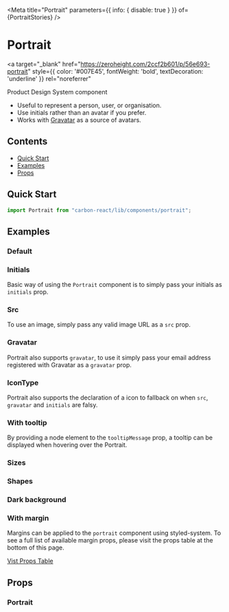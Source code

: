 

<Meta title="Portrait" parameters={{ info: { disable: true } }} of={PortraitStories} />

# Portrait

<a
  target="_blank"
  href="https://zeroheight.com/2ccf2b601/p/56e693-portrait"
  style={{ color: '#007E45', fontWeight: 'bold', textDecoration: 'underline' }}
  rel="noreferrer"
>
  Product Design System component 
</a>

- Useful to represent a person, user, or organisation.
- Use initials rather than an avatar if you prefer.
- Works with [Gravatar](http://en.gravatar.com/) as a source of avatars.

## Contents

- [Quick Start](#quick-start)
- [Examples](#examples)
- [Props](#props)

## Quick Start

```javascript
import Portrait from "carbon-react/lib/components/portrait";
```

## Examples

### Default

<Canvas name="default" of={PortraitStories.Default} />

### Initials

Basic way of using the `Portrait` component is to simply pass your initials as `initials` prop.

<Canvas name="initials" of={PortraitStories.Initials} />

### Src

To use an image, simply pass any valid image URL as a `src` prop.

<Canvas name="src" of={PortraitStories.Src} />

### Gravatar

Portrait also supports `gravatar`, to use it simply pass your email address registered with Gravatar as a `gravatar` prop.

<Canvas name="gravatar" of={PortraitStories.Gravatar} />

### IconType

Portrait also supports the declaration of a icon to fallback on when `src`, `gravatar` and `initials` are falsy.

<Canvas name="iconType" of={PortraitStories.IconType} />

### With tooltip

By providing a node element to the `tooltipMessage` prop, a tooltip can be displayed when hovering over the Portrait.

<Canvas name="with tooltip" of={PortraitStories.WithTooltip} />

### Sizes

<Canvas name="sizes" of={PortraitStories.Sizes} />

### Shapes

<Canvas name="shapes" of={PortraitStories.Shapes} />

### Dark background

<Canvas name="dark background" of={PortraitStories.DarkBackground} />

### With margin

Margins can be applied to the `portrait` component using styled-system.
To see a full list of available margin props, please visit the props table at the bottom of this page.

[Vist Props Table](#props)

<Canvas name="with margin" of={PortraitStories.WithMargin} />

## Props

### Portrait

<ArgTypes of={PortraitStories} />
